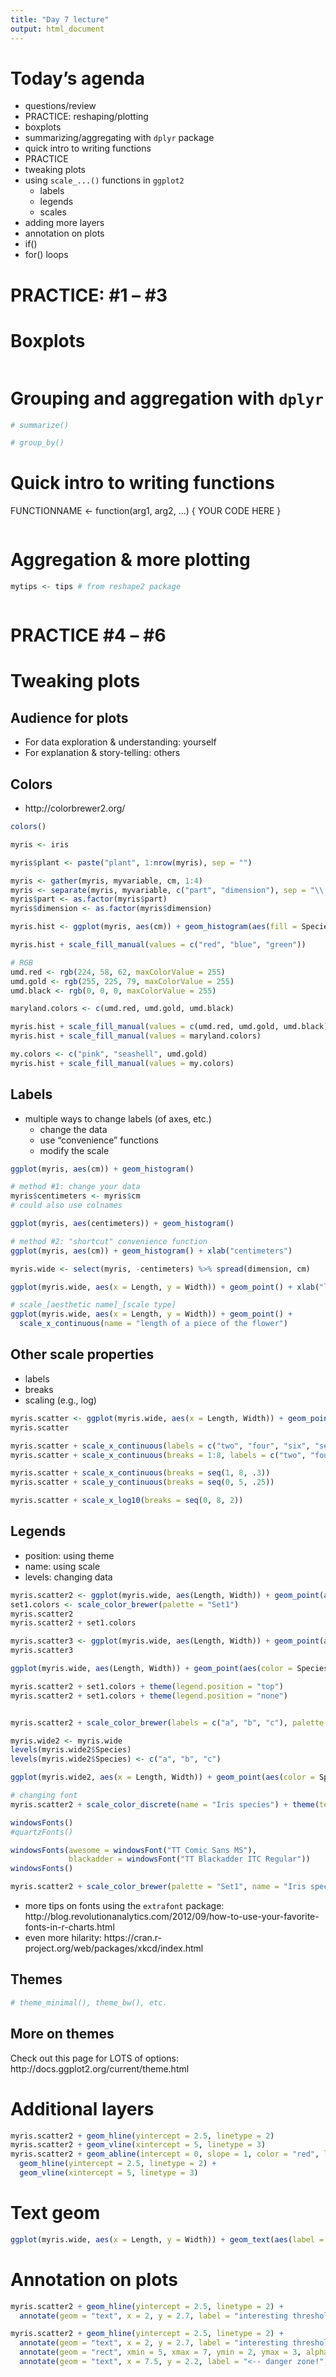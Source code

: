 ```yaml
---
title: "Day 7 lecture"
output: html_document
---
```


# Today's agenda

  - questions/review
  - PRACTICE: reshaping/plotting
  - boxplots
  - summarizing/aggregating with `dplyr` package
  - quick intro to writing functions
  - PRACTICE
  - tweaking plots
  - using `scale_...()` functions in `ggplot2`
    - labels
    - legends
    - scales
  - adding more layers
  - annotation on plots
  - if()
  - for() loops


# PRACTICE: #1 -- #3

# Boxplots

```r

```

# Grouping and aggregation with `dplyr`

```r
# summarize()

# group_by()


```

# Quick intro to writing functions

FUNCTIONNAME <- function(arg1, arg2, ...) {
  YOUR CODE HERE
}

```r

```

# Aggregation & more plotting

```r
mytips <- tips # from reshape2 package



```

# PRACTICE #4 -- #6

# Tweaking plots

##  Audience for plots
  - For data exploration & understanding: yourself
  - For explanation & story-telling: others

## Colors

  - http://colorbrewer2.org/

```r
colors()

myris <- iris

myris$plant <- paste("plant", 1:nrow(myris), sep = "")

myris <- gather(myris, myvariable, cm, 1:4)
myris <- separate(myris, myvariable, c("part", "dimension"), sep = "\\.")
myris$part <- as.factor(myris$part)
myris$dimension <- as.factor(myris$dimension)

myris.hist <- ggplot(myris, aes(cm)) + geom_histogram(aes(fill = Species)) 

myris.hist + scale_fill_manual(values = c("red", "blue", "green"))

# RGB
umd.red <- rgb(224, 58, 62, maxColorValue = 255)
umd.gold <- rgb(255, 225, 79, maxColorValue = 255)
umd.black <- rgb(0, 0, 0, maxColorValue = 255)

maryland.colors <- c(umd.red, umd.gold, umd.black)

myris.hist + scale_fill_manual(values = c(umd.red, umd.gold, umd.black))
myris.hist + scale_fill_manual(values = maryland.colors)

my.colors <- c("pink", "seashell", umd.gold)
myris.hist + scale_fill_manual(values = my.colors)
```

## Labels
  - multiple ways to change labels (of axes, etc.)
    - change the data
    - use "convenience" functions
    - modify the scale

```r

ggplot(myris, aes(cm)) + geom_histogram()

# method #1: change your data
myris$centimeters <- myris$cm
# could also use colnames

ggplot(myris, aes(centimeters)) + geom_histogram()

# method #2: "shortcut" convenience function
ggplot(myris, aes(cm)) + geom_histogram() + xlab("centimeters")

myris.wide <- select(myris, -centimeters) %>% spread(dimension, cm)

ggplot(myris.wide, aes(x = Length, y = Width)) + geom_point() + xlab("length of the part") + ylab("width of the part")

# scale_[aesthetic name]_[scale type]
ggplot(myris.wide, aes(x = Length, y = Width)) + geom_point() + 
  scale_x_continuous(name = "length of a piece of the flower")

```

## Other scale properties
  - labels
  - breaks
  - scaling (e.g., log)

```r
myris.scatter <- ggplot(myris.wide, aes(x = Length, Width)) + geom_point()
myris.scatter

myris.scatter + scale_x_continuous(labels = c("two", "four", "six", "seven", "eight"), breaks = c(2, 4, 6, 7, 8))
myris.scatter + scale_x_continuous(breaks = 1:8, labels = c("two", "four", "six", "eight", "red", "green", "up", "down"), name = "weird length")

myris.scatter + scale_x_continuous(breaks = seq(1, 8, .3))
myris.scatter + scale_y_continuous(breaks = seq(0, 5, .25))

myris.scatter + scale_x_log10(breaks = seq(0, 8, 2))

```

## Legends
  - position: using theme
  - name: using scale
  - levels: changing data

```r
myris.scatter2 <- ggplot(myris.wide, aes(Length, Width)) + geom_point(aes(color = Species), size = 4)
set1.colors <- scale_color_brewer(palette = "Set1")
myris.scatter2 
myris.scatter2 + set1.colors

myris.scatter3 <- ggplot(myris.wide, aes(Length, Width)) + geom_point(aes(color = Species, shape = Species), size = 4)
myris.scatter3

ggplot(myris.wide, aes(Length, Width)) + geom_point(aes(color = Species, shape = part), size = 4)

myris.scatter2 + set1.colors + theme(legend.position = "top")
myris.scatter2 + set1.colors + theme(legend.position = "none")


myris.scatter2 + scale_color_brewer(labels = c("a", "b", "c"), palette = "Set1")

myris.wide2 <- myris.wide
levels(myris.wide2$Species)
levels(myris.wide2$Species) <- c("a", "b", "c")

ggplot(myris.wide2, aes(x = Length, Width)) + geom_point(aes(color = Species), size = 4) + set1.colors

# changing font
myris.scatter2 + scale_color_discrete(name = "Iris species") + theme(text = element_text(family = "mono", size = 20))

windowsFonts()
#quartzFonts()

windowsFonts(awesome = windowsFont("TT Comic Sans MS"),
             blackadder = windowsFont("TT Blackadder ITC Regular"))
windowsFonts()

myris.scatter2 + scale_color_brewer(palette = "Set1", name = "Iris species") + theme(plot.title = element_text(family = "awesome", size = 20)) + ggtitle("great title")

```

- more tips on fonts using the `extrafont` package: http://blog.revolutionanalytics.com/2012/09/how-to-use-your-favorite-fonts-in-r-charts.html
- even more hilarity: https://cran.r-project.org/web/packages/xkcd/index.html

## Themes

```r
# theme_minimal(), theme_bw(), etc.

```


## More on themes

Check out this page for LOTS of options: http://docs.ggplot2.org/current/theme.html

# Additional layers

```r
myris.scatter2 + geom_hline(yintercept = 2.5, linetype = 2)
myris.scatter2 + geom_vline(xintercept = 5, linetype = 3)
myris.scatter2 + geom_abline(intercept = 0, slope = 1, color = "red", linetype = 2) + 
  geom_hline(yintercept = 2.5, linetype = 2) +
  geom_vline(xintercept = 5, linetype = 3)

```

# Text geom

```r
ggplot(myris.wide, aes(x = Length, y = Width)) + geom_text(aes(label = plant))

```


# Annotation on plots

```r
myris.scatter2 + geom_hline(yintercept = 2.5, linetype = 2) + 
  annotate(geom = "text", x = 2, y = 2.7, label = "interesting threshold")

myris.scatter2 + geom_hline(yintercept = 2.5, linetype = 2) + 
  annotate(geom = "text", x = 2, y = 2.7, label = "interesting threshold") +
  annotate(geom = "rect", xmin = 5, xmax = 7, ymin = 2, ymax = 3, alpha = .5) +
  annotate(geom = "text", x = 7.5, y = 2.2, label = "<-- danger zone!", color = "red")

```


